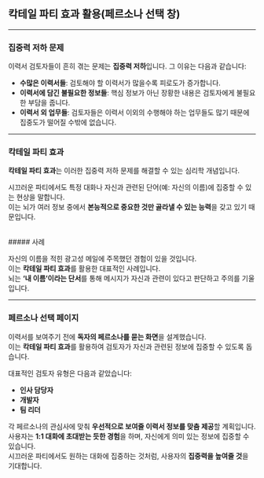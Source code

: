 ## 칵테일 파티 효과 활용(페르소나 선택 창)

---

### 집중력 저하 문제

이력서 검토자들이 흔히 겪는 문제는 **집중력 저하**입니다. 그 이유는 다음과 같습니다:

- **수많은 이력서들**: 검토해야 할 이력서가 많을수록 피로도가 증가합니다.
- **이력서에 담긴 불필요한 정보들**: 핵심 정보가 아닌 장황한 내용은 검토자에게 불필요한 부담을 줍니다.
- **이력서 외 업무들**: 검토자들은 이력서 이외의 수행해야 하는 업무들도 많기 때문에 집중도가 떨어질 수밖에 없습니다.

---

### 칵테일 파티 효과

**칵테일 파티 효과**는 이러한 집중력 저하 문제를 해결할 수 있는 심리학 개념입니다.

시끄러운 파티에서도 특정 대화나 자신과 관련된 단어(예: 자신의 이름)에 집중할 수 있는 현상을 말합니다.  
이는 뇌가 여러 정보 중에서 **본능적으로 중요한 것만 골라낼 수 있는 능력**을 갖고 있기 때문입니다.

<br />
##### 사례

자신의 이름을 적힌 광고성 메일에 주목했던 경험이 있을 것입니다.  
이는 **칵테일 파티 효과**를 활용한 대표적인 사례입니다.  
뇌는 **‘내 이름’이라는 단서**를 통해 메시지가 자신과 관련이 있다고 판단하고 주의를 기울입니다.

---

### 페르소나 선택 페이지

이력서를 보여주기 전에 **독자의 페르소나를 묻는 화면**을 설계했습니다.  
이는 **칵테일 파티 효과**를 활용하여 검토자가 자신과 관련된 정보에 집중할 수 있도록 돕습니다.

대표적인 검토자 유형은 다음과 같았습니다:

- **인사 담당자**
- **개발자**
- **팀 리더**

각 페르소나의 관심사에 맞춰 **우선적으로 보여줄 이력서 정보를 맞춤 제공**할 계획입니다.  
사용자는 **1:1 대화에 초대받는 듯한 경험**을 하며, 자신에게 의미 있는 정보에 집중할 수 있습니다.  
시끄러운 파티에서도 원하는 대화에 집중하는 것처럼, 사용자의 **집중력을 높여줄 것**을 기대합니다.

